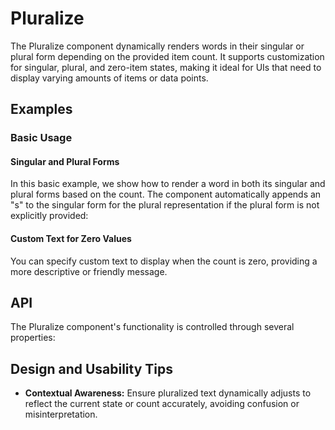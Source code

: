
<Meta title="Docs/Components/Data/Pluralize" />

# Pluralize
The Pluralize component dynamically renders words in their singular or plural form depending on the provided item count. 
It supports customization for singular, plural, and zero-item states, making it ideal for UIs that need to display varying amounts of items or data points.
## Examples
### Basic Usage
#### Singular and Plural Forms
In this basic example, we show how to render a word in both its singular and plural forms based on the count. 
The component automatically appends an "s" to the singular form for the plural representation if the plural form is not explicitly provided:
<Canvas sourceState="shown" of={PluralizeStories.Simple}/>

#### Custom Text for Zero Values
You can specify custom text to display when the count is zero, providing a more descriptive or friendly message.
<Canvas sourceState="shown" of={PluralizeStories.ZeroCount}/>


## API
The Pluralize component's functionality is controlled through several properties:
<ArgTypes of={Pluralize} />

## Design and Usability Tips

- **Contextual Awareness:** Ensure pluralized text dynamically adjusts to reflect the current state or count accurately, avoiding confusion or misinterpretation.
